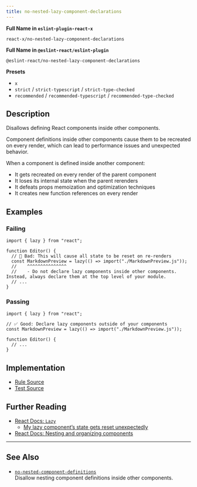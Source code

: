 ```yaml
---
title: no-nested-lazy-component-declarations
---
```


**Full Name in `eslint-plugin-react-x`**

```plain copy
react-x/no-nested-lazy-component-declarations
```

**Full Name in `@eslint-react/eslint-plugin`**

```plain copy
@eslint-react/no-nested-lazy-component-declarations
```

**Presets**

- `x`
- `strict` / `strict-typescript` / `strict-type-checked`
- `recommended` / `recommended-typescript` / `recommended-type-checked`

## Description

Disallows defining React components inside other components.

Component definitions inside other components cause them to be recreated on every render, which can lead to performance issues and unexpected behavior.

When a component is defined inside another component:

- It gets recreated on every render of the parent component
- It loses its internal state when the parent rerenders
- It defeats props memoization and optimization techniques
- It creates new function references on every render

## Examples

### Failing

```tsx
import { lazy } from "react";

function Editor() {
  // 🔴 Bad: This will cause all state to be reset on re-renders
  const MarkdownPreview = lazy(() => import("./MarkdownPreview.js"));
  //    ^^^^^^^^^^^^^^^
  //    - Do not declare lazy components inside other components. Instead, always declare them at the top level of your module.
  // ...
}
```

### Passing

```tsx
import { lazy } from "react";

// ✅ Good: Declare lazy components outside of your components
const MarkdownPreview = lazy(() => import("./MarkdownPreview.js"));

function Editor() {
  // ...
}
```

## Implementation

- [Rule Source](https://github.com/Rel1cx/eslint-react/tree/main/packages/plugins/eslint-plugin-react-x/src/rules/no-nested-lazy-component-declarations.ts)
- [Test Source](https://github.com/Rel1cx/eslint-react/tree/main/packages/plugins/eslint-plugin-react-x/src/rules/no-nested-lazy-component-declarations.spec.ts)

## Further Reading

- [React Docs: `Lazy`](https://react.dev/reference/react/lazy)
  - [My lazy component’s state gets reset unexpectedly](https://react.dev/reference/react/lazy#my-lazy-components-state-gets-reset-unexpectedly)
- [React Docs: Nesting and organizing components](https://react.dev/learn/your-first-component#nesting-and-organizing-components)

---

## See Also

- [`no-nested-component-definitions`](./no-nested-component-definitions)\
  Disallow nesting component definitions inside other components.
